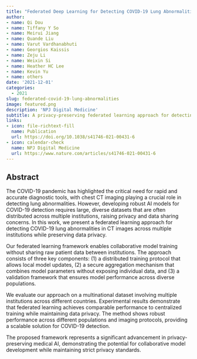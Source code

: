 ```yaml
---
title: "Federated Deep Learning for Detecting COVID-19 Lung Abnormalities in CT: A Privacy-Preserving Multinational Validation Study"
author: 
- name: Qi Dou
- name: Tiffany Y So
- name: Meirui Jiang
- name: Quande Liu
- name: Varut Vardhanabhuti
- name: Georgios Kaissis
- name: Zeju Li
- name: Weixin Si
- name: Heather HC Lee
- name: Kevin Yu
- name: others
date: '2021-12-01'
categories:
  - 2021
slug: federated-covid-19-lung-abnormalities
image: featured.png
description: 'NPJ Digital Medicine'
subtitle: A privacy-preserving federated learning approach for detecting COVID-19 lung abnormalities across multiple institutions.
links:
- icon: file-richtext-fill
  name: Publication
  url: https://doi.org/10.1038/s41746-021-00431-6
- icon: calendar-check
  name: NPJ Digital Medicine
  url: https://www.nature.com/articles/s41746-021-00431-6
---
```


## Abstract

The COVID-19 pandemic has highlighted the critical need for rapid and accurate diagnostic tools, with chest CT imaging playing a crucial role in detecting lung abnormalities. However, developing robust AI models for COVID-19 detection requires large, diverse datasets that are often distributed across multiple institutions, raising privacy and data sharing concerns. In this work, we present a federated learning approach for detecting COVID-19 lung abnormalities in CT images across multiple institutions while preserving data privacy.

Our federated learning framework enables collaborative model training without sharing raw patient data between institutions. The approach consists of three key components: (1) a distributed training protocol that allows local model updates, (2) a secure aggregation mechanism that combines model parameters without exposing individual data, and (3) a validation framework that ensures model performance across diverse populations.

We evaluate our approach on a multinational dataset involving multiple institutions across different countries. Experimental results demonstrate that federated learning achieves comparable performance to centralized training while maintaining data privacy. The method shows robust performance across different populations and imaging protocols, providing a scalable solution for COVID-19 detection.

The proposed framework represents a significant advancement in privacy-preserving medical AI, demonstrating the potential for collaborative model development while maintaining strict privacy standards. 